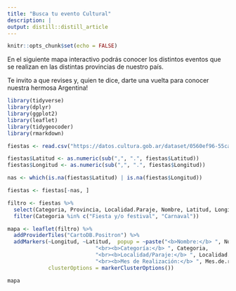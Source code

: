 ```yaml
---
title: "Busca tu evento Cultural"
description: |
output: distill::distill_article
---
```


```r
knitr::opts_chunk$set(echo = FALSE)
```



En el siguiente mapa interactivo podrás conocer los distintos eventos que se realizan en las distintas provincias de nuestro país. 

Te invito a que revises y, quien te dice, darte una vuelta para conocer nuestra hermosa Argentina!

```r
library(tidyverse)
library(dplyr)
library(ggplot2)
library(leaflet)
library(tidygeocoder)
library(rmarkdown)

```


```r
fiestas <- read.csv("https://datos.cultura.gob.ar/dataset/0560ef96-55ca-4026-b70a-d638e1541c05/resource/d948730c-e029-49c2-b63d-86fac65ac30a/download/10_fiestaspopulares_festivales-datos_abiertos-2.csv", quote = '"', stringsAsFactors = TRUE, encoding = "UTF-8")
```

```r
fiestas$Latitud <- as.numeric(sub(",", ".", fiestas$Latitud))
fiestas$Longitud <- as.numeric(sub(",", ".", fiestas$Longitud))
```

```r
nas <- which(is.na(fiestas$Latitud) | is.na(fiestas$Longitud))
```

```r
fiestas <- fiestas[-nas, ]

```


```r
filtro <- fiestas %>% 
  select(Categoria, Provincia, Localidad.Paraje, Nombre, Latitud, Longitud, Temática_principal, Mes.de.realización,Cantidad.aprox.de.asistentes) %>%
  filter(Categoria %in% c("Fiesta y/o festival", "Carnaval"))

```


```r
mapa <- leaflet(filtro) %>%
  addProviderTiles("CartoDB.Positron") %>%
  addMarkers(~Longitud, ~Latitud,  popup = ~paste("<b>Nombre:</b> ", Nombre, 
                            "<br><b>Categoría:</b> ", Categoria, 
                            "<br><b>Localidad/Paraje:</b> ", Localidad.Paraje, 
                            "<br><b>Mes de Realización:</b> ", Mes.de.realización), 
             clusterOptions = markerClusterOptions())
```

```r
mapa
```



